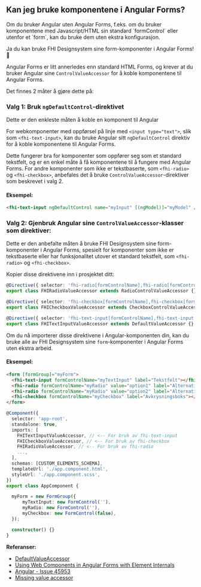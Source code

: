 
<Meta title="Ofte stilte spørsmål/Kan jeg bruke komponentene i Angular Forms?" />

## Kan jeg bruke komponentene i Angular Forms?

<div style={{padding: ".25rem 1rem", background: "#D3E3F5", borderRadius: "2px", borderBottom: "4px solid #3283CE", marginBottom: "1rem"}}>
Om du bruker Angular uten Angular Forms, f.eks. om du bruker komponentene med Javascript/HTML sin standard `formControl` eller utenfor et `form`, kan du bruke dem uten ekstra konfigurasjon.
</div>

Ja du kan bruke FHI Designsystem sine form-komponenter i Angular Forms! 🚀

Angular Forms er litt annerledes enn standard HTML Forms, og krever at du bruker Angular sine `ControlValueAccessor` for å koble komponentene til Angular Forms.

Det finnes 2 måter å gjøre dette på:

### Valg 1: **Bruk `ngDefaultControl`-direktivet**
Dette er den enkleste måten å koble en komponent til Angular

For webkomponenter med oppførsel på linje med `<input type="text">`, slik som `<fhi-text-input>`, kan du bruke Angular sitt `ngDefaultControl` direktiv for å koble komponentene til Angular Forms.

Dette fungerer bra for komponenter som oppfører seg som et standard tekstfelt, og er en enkel måte å få komponentene til å fungere med Angular Forms.
For andre komponenter som ikke er tekstbaserte, som `<fhi-radio>` og `<fhi-checkbox>`, anbefales det å bruke `ControlValueAccessor`-direktiver som beskrevet i valg 2.

#### Eksempel:
```html
<fhi-text-input ngDefaultControl name="myInput" [(ngModel)]="myModel" />
```

### Valg 2: **Gjenbruk Angular sine `ControlValueAccessor`-klasser som direktiver**:
Dette er den anbefalte måten å bruke FHI Designsystem sine form-komponenter i Angular Forms, spesielt for komponenter som ikke er tekstbaserte eller har funksjonalitet utover et standard tekstfelt, som `<fhi-radio>` og `<fhi-checkbox>`.

Kopier disse direktivene inn i prosjektet ditt:
```typescript
@Directive({ selector: 'fhi-radio[formControlName],fhi-radio[formControl],fhi-radio[ngModel]', standalone: true, providers: [{ provide: NG_VALUE_ACCESSOR, useExisting: forwardRef(() => FHIRadioValueAccessor), multi: true }] })
export class FHIRadioValueAccessor extends RadioControlValueAccessor {}

@Directive({ selector: 'fhi-checkbox[formControlName],fhi-checkbox[formControl],fhi-checkbox[ngModel]', standalone: true, providers: [{ provide: NG_VALUE_ACCESSOR, useExisting: forwardRef(() => FHICheckboxValueAccessor), multi: true }] })
export class FHICheckboxValueAccessor extends CheckboxControlValueAccessor {}

@Directive({ selector: 'fhi-text-input[formControlName],fhi-text-input[formControl],fhi-text-input[ngModel]', standalone: true, providers: [{ provide: NG_VALUE_ACCESSOR, useExisting: forwardRef(() => FHITextInputValueAccessor), multi: true }] })
export class FHITextInputValueAccessor extends DefaultValueAccessor {}
```

Om du nå importerer disse direktivene i Angular-komponenten din, kan du bruke alle av FHI Designsystem sine `form`-komponenter i Angular Forms uten ekstra arbeid.

#### Eksempel:
```html
<form [formGroup]="myForm">
  <fhi-text-input formControlName="myTextInput" label="Tekstfelt"></fhi-text-input>
  <fhi-radio formControlName="myRadio" value="option1" label="Alternativ 1"></fhi-radio>
  <fhi-radio formControlName="myRadio" value="option2" label="Alternativ 2"></fhi-radio>
  <fhi-checkbox formControlName="myCheckbox" label="Avkrysningsboks"></fhi-checkbox>
</form>
```

```typescript
@Component({
  selector: 'app-root',
  standalone: true,
  imports: [
    FHITextInputValueAccessor, // <-- For bruk av fhi-text-input
    FHICheckboxValueAccessor, // <-- For bruk av fhi-checkbox
    FHIRadioValueAccessor, // <-- For bruk av fhi-radio
    ...,
  ],
  schemas: [CUSTOM_ELEMENTS_SCHEMA],
  templateUrl: './app.component.html',
  styleUrl: './app.component.scss',
})
export class AppComponent {

  myForm = new FormGroup({
      myTextInput: new FormControl(''),
      myRadio: new FormControl(''),
      myCheckbox: new FormControl(false),
  });

  constructor() {}
}
```

**Referanser:**
- [DefaultValueAccessor](https://angular.dev/api/forms/DefaultValueAccessor#usage-notes)
- [Using Web Components in Angular Forms with Element Internals](https://coryrylan.com/blog/using-web-components-in-angular-forms-with-element-internals)
- [Angular - Issue 45953](https://github.com/angular/angular/pull/45953)
- [Missing value accessor](https://angular.dev/errors/NG01203)
